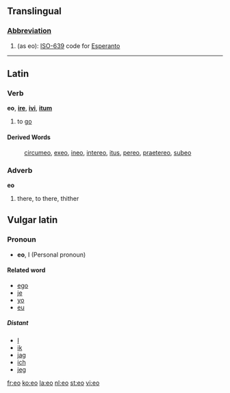 {{see|-eo}}

==Translingual==
===[[Abbreviation]]===
#(as eo): [[w:ISO-639|ISO-639]] code for [[Esperanto]]

----

==Latin==
===Verb===
'''eo''', '''[[ire]]''', '''[[ivi]]''', '''[[itum]]'''

#to [[go]]

====Derived Words====
:[[circumeo]], [[exeo]], [[ineo]], [[intereo]], [[itus]], [[pereo]], [[praetereo]], [[subeo]]
===Adverb===
'''eo'''

#there, to there, thither

==Vulgar latin==
===Pronoun===
* '''eo''', I (Personal pronoun)

==== Related word ====
* [[ego]]
* [[je]]
* [[yo]]
* [[eu]]

===== Distant =====
* [[I]]
* [[ik]]
* [[jag]]
* [[ich]]
* [[jeg]]

[[fr:eo]]
[[ko:eo]]
[[la:eo]]
[[nl:eo]]
[[st:eo]]
[[vi:eo]]
